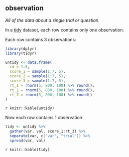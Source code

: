 ## observation

<dfn>All of the data about a single trial or question.</dfn>

In a [tidy](t.html#tidy-data) dataset, each row contains only one observation.

Each row contains 3 observations:

```r
library(dplyr)
library(tidyr)

untidy <- data.frame(
  id = 1:5,
  score_1 = sample(1:7, 5),
  score_2 = sample(1:7, 5),
  score_3 = sample(1:7, 5),
  rt_1 = rnorm(5, 800, 100) %>% round(),
  rt_2 = rnorm(5, 800, 100) %>% round(),
  rt_3 = rnorm(5, 800, 100) %>% round()
)
```

`r knitr::kable(untidy)`

Now each row contains 1 observation:

```r
tidy <- untidy %>%
  gather(var, val, score_1:rt_3) %>%
  separate(var, c("var", "trial")) %>%
  spread(var, val)
```

`r knitr::kable(tidy)`

